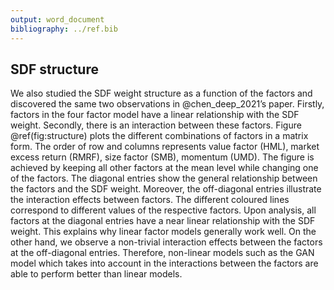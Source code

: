 ```yaml
---
output: word_document
bibliography: ../ref.bib
---
```


\newpage

## SDF structure

We also studied the SDF weight structure as a function of the
factors and discovered the same two observations in
@chen_deep_2021's paper.
Firstly, factors in the four factor model have a linear relationship
with the SDF weight. 
Secondly, there is an interaction
between these factors.
Figure \@ref(fig:structure) plots the different combinations
of factors in a matrix form. The order of row and columns
represents value factor (HML), market excess return (RMRF),
size factor (SMB), momentum (UMD). The figure is achieved by
keeping all other factors at the mean level while changing
one of the factors.
The diagonal entries
show the general relationship between the factors and the SDF
weight. Moreover, the off-diagonal entries illustrate the
interaction effects between factors.
The different coloured lines correspond to different values of the
respective factors.
Upon analysis, all factors at the diagonal entries have a near
linear relationship with the SDF weight. This explains why
linear factor models generally work well.
On the other hand, we observe a
non-trivial interaction effects between the factors at the
off-diagonal entries.
Therefore, non-linear models such as the GAN model which
takes into account in the interactions between the factors
are able to perform better than linear models.

<!--![(#fig:structure) GAN SDF weight as a function of factors](./src/interaction){width=110%}-->

\newpage

\begin{figure}
\centering
\begin{picture}(1000, 500)
\put(0, 0){\includegraphics[width=1.1\textwidth,height=\textheight]{./src/interaction}}
\put(50, 20){The different coloured lines correspond to different values of the
respective factors}
\end{picture}
\caption{\label{fig:structure} GAN SDF weight as a function of factors}
\end{figure}

\newpage
